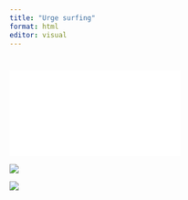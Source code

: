 ```yaml
---
title: "Urge surfing"
format: html
editor: visual
---
```


# 

![](txt_manuals/urge-surfing-handout.pdf)

![](images/clipboard-4231344222.png)

![](images/clipboard-4231344222.png)
